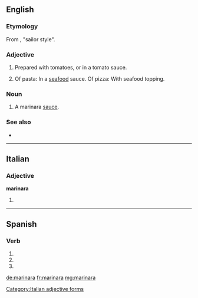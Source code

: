 ==English==

===Etymology===
From {{etyl|it}} {{term|alla|lang=it}} {{term|marinaro|marinara|lang=it}}, "sailor style".

===Adjective===
{{en-adj|-}}

# Prepared with tomatoes, or in a tomato sauce.
# {{Australia}} Of pasta: In a [[seafood]] sauce. Of pizza: With seafood topping.

===Noun===
{{en-noun}}

# A marinara [[sauce]].

===See also===
* {{pedia}}

----

==Italian==

===Adjective===
'''marinara''' {{f}}

# {{feminine of|marinaro|lang=it}}

[[Category:Italian adjective forms]]

----

==Spanish==

===Verb===
{{es-verb-form|marinar}}

# {{es-verb form of|ending=ar|mood=subjunctive|tense=imperfect|sera=ra|pers=1|number=singular|marinar}}
# {{es-verb form of|ending=ar|mood=subjunctive|tense=imperfect|sera=ra|pers=2|formal=yes|number=singular|marinar}}
# {{es-verb form of|ending=ar|mood=subjunctive|tense=imperfect|sera=ra|pers=3|number=singular|marinar}}

[[de:marinara]]
[[fr:marinara]]
[[mg:marinara]]